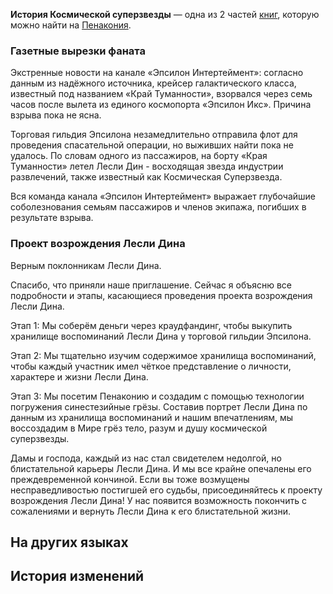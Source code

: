 {{Книга Инфобокс
|id           = 307
|Название     = История Космической суперзвезды
|Изображение  = Item Penacony Readable 4.png
|Мир          = Пенакония
|Томов        = 2
|Автор        = <!--нужно добавить-->
|Описание     = Подсказки, найденные в истории о жизни космической суперзвезды Лесли Дина.
|Том1         = {{tx}}
|Источник1    = {{tx|Отсутствует источник}}
|Том2         = {{tx}}
|Источник2    = {{tx|Отсутствует источник}}
|Персонажи    = 
|Фракции      = 
}}
'''История Космической суперзвезды''' — одна из 2 частей [[Книги|книг]], которую можно найти на [[Пенакония]].
<!--
==Получение==
<gallery>
Книга НАЗВАНИЕ.png|НАЗВАНИЕ
Локация НАЗВАНИЕ.png|Расположение на карте. Ближайший пространственный якорь «[[НАЗВАНИЕ]]»
</gallery>
-->
===Газетные вырезки фаната===
<div align="center">{{Размер|+2|Скорбные новости: скончался Лесли Дин, космическая суперзвезда}}</div>

Экстренные новости на канале «Эпсилон Интертеймент»: согласно данным из надёжного источника, крейсер галактического класса, известный под названием «Край Туманности», взорвался через семь часов после вылета из единого космопорта «Эпсилон Икс». Причина взрыва пока не ясна.

Торговая гильдия Эпсилона незамедлительно отправила флот для проведения спасательной операции, но выживших найти пока не удалось. По словам одного из пассажиров, на борту «Края Туманности» летел Лесли Дин - восходящая звезда индустрии развлечений, также известный как Космическая Суперзвезда.

Вся команда канала «Эпсилон Интертеймент» выражает глубочайшие соболезнования семьям пассажиров и членов экипажа, погибших в результате взрыва.

===Проект возрождения Лесли Дина===
Верным поклонникам Лесли Дина.

Спасибо, что приняли наше приглашение. Сейчас я объясню все подробности и этапы, касающиеся проведения проекта возрождения Лесли Дина.

Этап 1: Мы соберём деньги через краудфандинг, чтобы выкупить хранилище воспоминаний Лесли Дина у торговой гильдии Эпсилона.

Этап 2: Мы тщательно изучим содержимое хранилища воспоминаний, чтобы каждый участник имел чёткое представление о личности, характере и жизни Лесли Дина.

Этап 3: Мы посетим Пенаконию и создадим с помощью технологии погружения синестезийные грёзы. Составив портрет Лесли Дина по данным из хранилища воспоминаний и нашим впечатлениям, мы воссоздадим в Мире грёз тело, разум и душу космической суперзвезды.

Дамы и господа, каждый из нас стал свидетелем недолгой, но блистательной карьеры Лесли Дина. И мы все крайне опечалены его преждевременной кончиной. Если вы тоже возмущены несправедливостью постигшей его судьбы, присоединяйтесь к проекту возрождения Лесли Дина! У нас появится возможность покончить с сожалениями и вернуть Лесли Дина к его блистательной жизни.

==На других языках==
{{На других языках
|en   = Cosmic Star's Story
|zhs  = 银河之星的故事
|zht  = 銀河之星的故事
|ja   = 銀河のスターの物語
|ko   = 은하 스타의 이야기
|es   = Historia de la superestrella galáctica
|fr   = Histoire de l'Étoile cosmique
|ru   = История Космической суперзвезды
|th   = เรื่องราวของซูเปอร์สตาร์แห่งกาแล็กซี
|vi   = Câu Chuyện Của Ngôi Sao Ngân Hà
|de   = Die Geschichte vom galaktischen Superstar
|id   = Kisah Bintang Galaksi
|pt   = História da Estrela Cósmica
}}

==История изменений==
{{История изменений|2.7}}